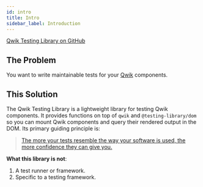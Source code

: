 ```yaml
---
id: intro
title: Intro
sidebar_label: Introduction
---
```


[Qwik Testing Library on GitHub][gh]

[gh]: https://github.com/ianlet/qwik-testing-library

## The Problem

You want to write maintainable tests for your [Qwik][qwik] components.

[qwik]: https://qwik.dev/

## This Solution

The Qwik Testing Library is a lightweight library for testing Qwik components.
It provides functions on top of `qwik` and `@testing-library/dom` so you can
mount Qwik components and query their rendered output in the DOM. Its primary
guiding principle is:

> [The more your tests resemble the way your software is used, the more
> confidence they can give you.][guiding-principle]

[guiding-principle]: https://twitter.com/kentcdodds/status/977018512689455106

**What this library is not**:

1.  A test runner or framework.
2.  Specific to a testing framework.
